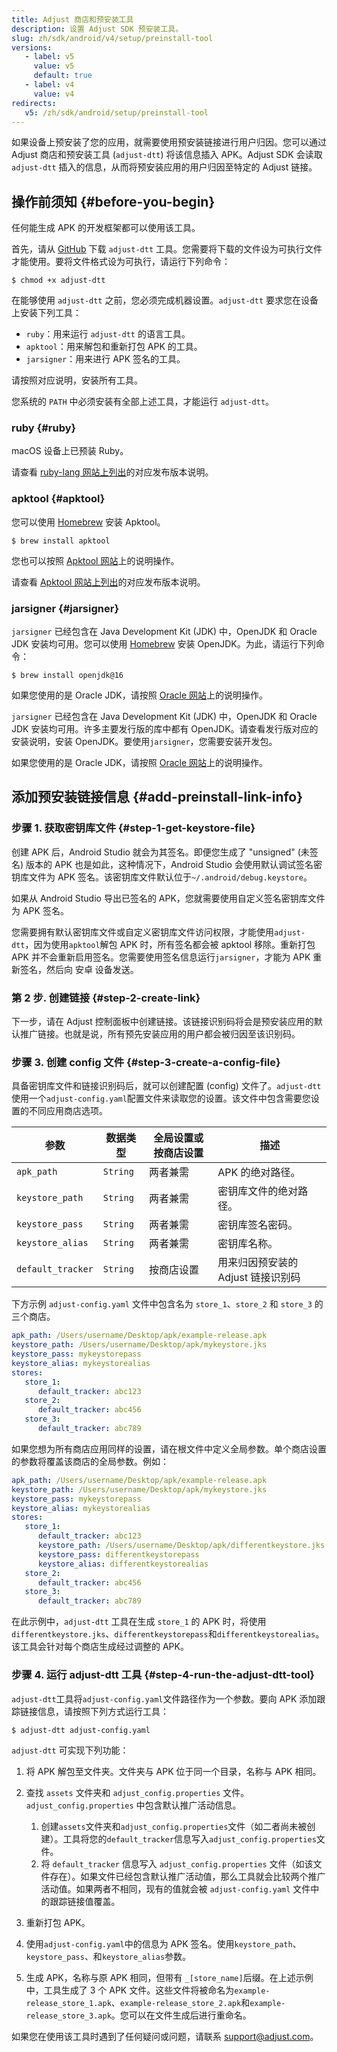 ```yaml
---
title: Adjust 商店和预安装工具
description: 设置 Adjust SDK 预安装工具。
slug: zh/sdk/android/v4/setup/preinstall-tool
versions:
   - label: v5
     value: v5
     default: true
   - label: v4
     value: v4
redirects:
   v5: /zh/sdk/android/setup/preinstall-tool
---
```


如果设备上预安装了您的应用，就需要使用预安装链接进行用户归因。您可以通过 Adjust 商店和预安装工具 \(`adjust-dtt`\) 将该信息插入 APK。Adjust SDK 会读取 `adjust-dtt` 插入的信息，从而将预安装应用的用户归因至特定的 Adjust 链接。

## 操作前须知 {#before-you-begin}

<Callout type="note">

任何能生成 APK 的开发框架都可以使用该工具。

</Callout>

首先，请从 [GitHub](https://github.com/adjust/android_sdk/blob/master/tools/adjust-dtt) 下载 `adjust-dtt` 工具。您需要将下载的文件设为可执行文件才能使用。要将文件格式设为可执行，请运行下列命令：

```console
$ chmod +x adjust-dtt
```

在能够使用 `adjust-dtt` 之前，您必须完成机器设置。`adjust-dtt` 要求您在设备上安装下列工具：

- `ruby`：用来运行 `adjust-dtt` 的语言工具。
- `apktool`：用来解包和重新打包 APK 的工具。
- `jarsigner`：用来进行 APK 签名的工具。

请按照对应说明，安装所有工具。

<Callout type="important">

您系统的 `PATH` 中必须安装有全部上述工具，才能运行 `adjust-dtt`。

</Callout>

### ruby {#ruby}

<Tabs>
<Tab title="Mac OS" sync="mac">

macOS 设备上已预装 Ruby。

</Tab>
<Tab title="Linux" sync="linux">

请查看 [ruby\-lang 网站上列出](https://www.ruby-lang.org/en/documentation/installation/)的对应发布版本说明。

</Tab>
</Tabs>

### apktool {#apktool}

<Tabs>
<Tab title="Mac OS" sync="mac">

您可以使用 [Homebrew](https://brew.sh/) 安装 Apktool。

```console
$ brew install apktool
```

您也可以按照 [Apktool 网站](https://ibotpeaches.github.io/Apktool/install/)上的说明操作。

</Tab>
<Tab title="Linux" sync="linux">

请查看 [Apktool 网站上列出](https://ibotpeaches.github.io/Apktool/install/)的对应发布版本说明。

</Tab>
</Tabs>

### jarsigner {#jarsigner}

<Tabs>
<Tab title="Mac OS" sync="mac">

`jarsigner` 已经包含在 Java Development Kit \(JDK\) 中，OpenJDK 和 Oracle JDK 安装均可用。您可以使用 [Homebrew](https://brew.sh) 安装 OpenJDK。为此，请运行下列命令：

```console
$ brew install openjdk@16
```

如果您使用的是 Oracle JDK，请按照 [Oracle 网站](https://docs.oracle.com/en/java/javase/16/install/installation-jdk-macos.html#GUID-E8A251B6-D9A9-4276-ABC8-CC0DAD62EA33)上的说明操作。

</Tab>
<Tab title="Linux" sync="linux">

`jarsigner` 已经包含在 Java Development Kit \(JDK\) 中，OpenJDK 和 Oracle JDK 安装均可用。许多主要发行版的库中都有 OpenJDK。请查看发行版对应的安装说明，安装 OpenJDK。要使用`jarsigner`，您需要安装开发包。

如果您使用的是 Oracle JDK，请按照 [Oracle 网站](https://docs.oracle.com/en/java/javase/16/install/installation-jdk-linux-platforms.html#GUID-737A84E4-2EFF-4D38-8E60-3E29D1B884B8)上的说明操作。

</Tab>
</Tabs>

## 添加预安装链接信息 {#add-preinstall-link-info}

### 步骤 1\. 获取密钥库文件 {#step-1-get-keystore-file}

创建 APK 后，Android Studio 就会为其签名。即便您生成了 "unsigned" \(未签名\) 版本的 APK 也是如此，这种情况下，Android Studio 会使用默认调试签名密钥库文件为 APK 签名。该密钥库文件默认位于`~/.android/debug.keystore`。

如果从 Android Studio 导出已签名的 APK，您就需要使用自定义签名密钥库文件为 APK 签名。

您需要拥有默认密钥库文件或自定义密钥库文件访问权限，才能使用`adjust-dtt`，因为使用`apktool`解包 APK 时，所有签名都会被 apktool 移除。重新打包 APK 并不会重新启用签名。您需要使用签名信息运行`jarsigner`，才能为 APK 重新签名，然后向 安卓 设备发送。

### 第 2 步. 创建链接 {#step-2-create-link}

下一步，请在 Adjust 控制面板中创建链接。该链接识别码将会是预安装应用的默认推广链接。也就是说，所有预先安装应用的用户都会被归因至该识别码。

### 步骤 3\. 创建 config 文件 {#step-3-create-a-config-file}

具备密钥库文件和链接识别码后，就可以创建配置 \(config\) 文件了。`adjust-dtt`使用一个`adjust-config.yaml`配置文件来读取您的设置。该文件中包含需要您设置的不同应用商店选项。

| 参数              | 数据类型 | 全局设置或按商店设置 | 描述                               |
| ----------------- | -------- | -------------------- | ---------------------------------- |
| `apk_path`        | `String` | 两者兼需             | APK 的绝对路径。                   |
| `keystore_path`   | `String` | 两者兼需             | 密钥库文件的绝对路径。             |
| `keystore_pass`   | `String` | 两者兼需             | 密钥库签名密码。                   |
| `keystore_alias`  | `String` | 两者兼需             | 密钥库名称。                       |
| `default_tracker` | `String` | 按商店设置           | 用来归因预安装的 Adjust 链接识别码 |

下方示例 `adjust-config.yaml` 文件中包含名为 `store_1`、`store_2` 和 `store_3` 的三个商店。

<CodeBlock title="adjust-config.yaml">

```yaml
apk_path: /Users/username/Desktop/apk/example-release.apk
keystore_path: /Users/username/Desktop/apk/mykeystore.jks
keystore_pass: mykeystorepass
keystore_alias: mykeystorealias
stores:
   store_1:
      default_tracker: abc123
   store_2:
      default_tracker: abc456
   store_3:
      default_tracker: abc789
```

</CodeBlock>

如果您想为所有商店应用同样的设置，请在根文件中定义全局参数。单个商店设置的参数将覆盖该商店的全局参数。例如：

<CodeBlock title="adjust-config.yaml">

```yaml
apk_path: /Users/username/Desktop/apk/example-release.apk
keystore_path: /Users/username/Desktop/apk/mykeystore.jks
keystore_pass: mykeystorepass
keystore_alias: mykeystorealias
stores:
   store_1:
      default_tracker: abc123
      keystore_path: /Users/username/Desktop/apk/differentkeystore.jks
      keystore_pass: differentkeystorepass
      keystore_alias: differentkeystorealias
   store_2:
      default_tracker: abc456
   store_3:
      default_tracker: abc789
```

</CodeBlock>

在此示例中，`adjust-dtt` 工具在生成 `store_1` 的 APK 时，将使用`differentkeystore.jks`、`differentkeystorepass`和`differentkeystorealias`。该工具会针对每个商店生成经过调整的 APK。

### 步骤 4\. 运行 adjust\-dtt 工具 {#step-4-run-the-adjust-dtt-tool}

`adjust-dtt`工具将`adjust-config.yaml`文件路径作为一个参数。要向 APK 添加跟踪链接信息，请按照下列方式运行工具：

```console
$ adjust-dtt adjust-config.yaml
```

`adjust-dtt` 可实现下列功能：

1. 将 APK 解包至文件夹。文件夹与 APK 位于同一个目录，名称与 APK 相同。
2. 查找 `assets` 文件夹和 `adjust_config.properties` 文件。`adjust_config.properties` 中包含默认推广活动信息。

   1. 创建`assets`文件夹和`adjust_config.properties`文件（如二者尚未被创建）。工具将您的`default_tracker`信息写入`adjust_config.properties`文件。
   2. 将 `default_tracker` 信息写入 `adjust_config.properties` 文件（如该文件存在）。如果文件已经包含默认推广活动值，那么工具就会比较两个推广活动值。如果两者不相同，现有的值就会被 `adjust-config.yaml` 文件中的跟踪链接值覆盖。

3. 重新打包 APK。
4. 使用`adjust-config.yaml`中的信息为 APK 签名。使用`keystore_path`、`keystore_pass`、和`keystore_alias`参数。
5. 生成 APK，名称与原 APK 相同，但带有 `_[store_name]`后缀。在上述示例中，工具生成了 3 个 APK 文件。这些文件将被命名为`example-release_store_1.apk`、`example-release_store_2.apk`和`example-release_store_3.apk`。您可以在文件生成后进行重命名。

如果您在使用该工具时遇到了任何疑问或问题，请联系 [support@adjust.com](mailto:support@adjust.com)。
